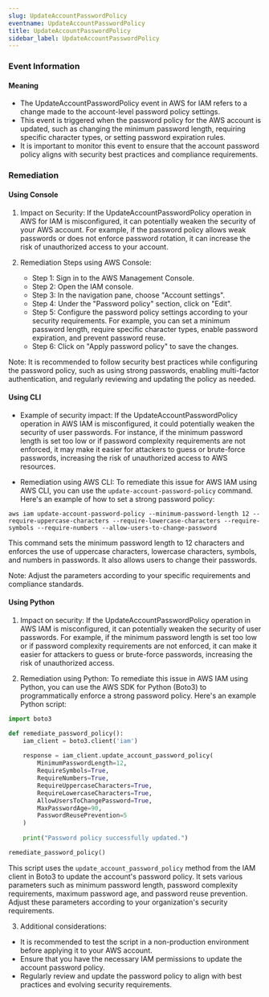 ```yaml
--- 
slug: UpdateAccountPasswordPolicy
eventname: UpdateAccountPasswordPolicy
title: UpdateAccountPasswordPolicy
sidebar_label: UpdateAccountPasswordPolicy
---
```

                       
### Event Information

#### Meaning

- The UpdateAccountPasswordPolicy event in AWS for IAM refers to a change made to the account-level password policy settings.
- This event is triggered when the password policy for the AWS account is updated, such as changing the minimum password length, requiring specific character types, or setting password expiration rules.
- It is important to monitor this event to ensure that the account password policy aligns with security best practices and compliance requirements.

### Remediation

#### Using Console

1. Impact on Security: If the UpdateAccountPasswordPolicy operation in AWS for IAM is misconfigured, it can potentially weaken the security of your AWS account. For example, if the password policy allows weak passwords or does not enforce password rotation, it can increase the risk of unauthorized access to your account.

2. Remediation Steps using AWS Console:
   - Step 1: Sign in to the AWS Management Console.
   - Step 2: Open the IAM console.
   - Step 3: In the navigation pane, choose "Account settings".
   - Step 4: Under the "Password policy" section, click on "Edit".
   - Step 5: Configure the password policy settings according to your security requirements. For example, you can set a minimum password length, require specific character types, enable password expiration, and prevent password reuse.
   - Step 6: Click on "Apply password policy" to save the changes.

Note: It is recommended to follow security best practices while configuring the password policy, such as using strong passwords, enabling multi-factor authentication, and regularly reviewing and updating the policy as needed.

#### Using CLI

- Example of security impact: If the UpdateAccountPasswordPolicy operation in AWS IAM is misconfigured, it could potentially weaken the security of user passwords. For instance, if the minimum password length is set too low or if password complexity requirements are not enforced, it may make it easier for attackers to guess or brute-force passwords, increasing the risk of unauthorized access to AWS resources.

- Remediation using AWS CLI: To remediate this issue for AWS IAM using AWS CLI, you can use the `update-account-password-policy` command. Here's an example of how to set a strong password policy:

```
aws iam update-account-password-policy --minimum-password-length 12 --require-uppercase-characters --require-lowercase-characters --require-symbols --require-numbers --allow-users-to-change-password
```

This command sets the minimum password length to 12 characters and enforces the use of uppercase characters, lowercase characters, symbols, and numbers in passwords. It also allows users to change their passwords.

Note: Adjust the parameters according to your specific requirements and compliance standards.

#### Using Python

1. Impact on security: If the UpdateAccountPasswordPolicy operation in AWS IAM is misconfigured, it can potentially weaken the security of user passwords. For example, if the minimum password length is set too low or if password complexity requirements are not enforced, it can make it easier for attackers to guess or brute-force passwords, increasing the risk of unauthorized access.

2. Remediation using Python: To remediate this issue in AWS IAM using Python, you can use the AWS SDK for Python (Boto3) to programmatically enforce a strong password policy. Here's an example Python script:

```python
import boto3

def remediate_password_policy():
    iam_client = boto3.client('iam')
    
    response = iam_client.update_account_password_policy(
        MinimumPasswordLength=12,
        RequireSymbols=True,
        RequireNumbers=True,
        RequireUppercaseCharacters=True,
        RequireLowercaseCharacters=True,
        AllowUsersToChangePassword=True,
        MaxPasswordAge=90,
        PasswordReusePrevention=5
    )
    
    print("Password policy successfully updated.")

remediate_password_policy()
```

This script uses the `update_account_password_policy` method from the IAM client in Boto3 to update the account's password policy. It sets various parameters such as minimum password length, password complexity requirements, maximum password age, and password reuse prevention. Adjust these parameters according to your organization's security requirements.

3. Additional considerations:
- It is recommended to test the script in a non-production environment before applying it to your AWS account.
- Ensure that you have the necessary IAM permissions to update the account password policy.
- Regularly review and update the password policy to align with best practices and evolving security requirements.


 
